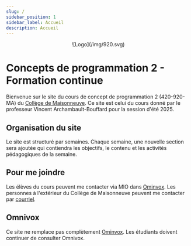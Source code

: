 ```yaml
---
slug: /
sidebar_position: 1
sidebar_label: Accueil
description: Accueil
---
```


<center>
  ![Logo](/img/920.svg)
</center> 

# Concepts de programmation 2 - Formation continue


Bienvenue sur le site du cours de concept de programmation 2 (420-920-MA) du [Collège de
Maisonneuve](https://www.cmaisonneuve.qc.ca/). Ce site est celui du cours donné
par le professeur Vincent Archambault-Bouffard pour la session d'été 2025.


## Organisation du site

Le site est structuré par semaines. Chaque semaine, une nouvelle section sera
ajoutée qui contiendra les objectifs, le contenu et les activités pédagogiques
de la semaine.

## Pour me joindre

Les élèves du cours peuvent me contacter via MIO dans
[Ominvox](https://cmaisonneuve.omnivox.ca/). Les personnes à l'extérieur du
Collège de Maisonneuve peuvent me contacter par
[courriel](mailto:varchambaultbouffard@cmaisonneuve.qc.ca).

## Omnivox

Ce site ne remplace pas complètement [Ominvox](https://cmaisonneuve.omnivox.ca/). Les étudiants doivent continuer
de consulter Omnivox.